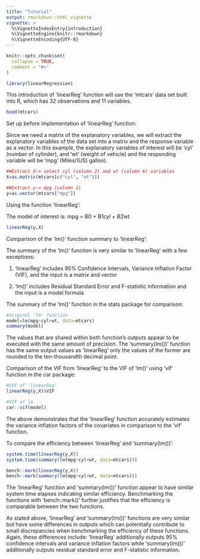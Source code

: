 ```yaml
---
title: "Tutorial"
output: rmarkdown::html_vignette
vignette: >
  %\VignetteIndexEntry{introduction}
  %\VignetteEngine{knitr::rmarkdown}
  %\VignetteEncoding{UTF-8}
---
```


```r
knitr::opts_chunk$set(
  collapse = TRUE,
  comment = "#>"
)
```

```r
library(linearRegression)
```

This introduction of 'linearReg' function will use the 'mtcars' data set built 
into R, which has 32 observations and 11 variables.

```r
head(mtcars)
```

Set up before implementation of 'linearReg' function:

Since we need a matrix of the explanatory variables, we will extract the 
explanatory variables of the data set into a matrix and the response variable 
as a vector. In this example, the explanatory variables of interest will be 
'cyl' (number of cylinder), and 'wt' (weight of vehicle) and the responding 
variable will be 'mpg' (Miles/(US) gallon).

```r
##Extract X-> select cyl (column 2) and wt (column 6) variables
X=as.matrix(mtcars[c("cyl", "wt")])

##Extract y-> mpg (column 1)
y=as.vector(mtcars["mpg"])
```

Using the function 'linearReg':

The model of interest is: mpg = B0 + B1*cyl + B2*wt

```r
linearReg(y,X)
```

Comparison of the 'lm()' function summary to 'linearReg':

The summary of the 'lm()' function is very similar to 'linearReg' with a 
few exceptions:

1. 'linearReg' includes 95% Confidence Intervals, Variance Inflation Factor
    (VIF), and the input is a matrix and vector
    
2. 'lm()' includes Residual Standard Error and F-statistic information and 
    the input is a model formula

The summary of the 'lm()' function in the stats package for comparison:

```r
#original 'lm' function
model=lm(mpg~cyl+wt, data=mtcars)
summary(model)
```

The values that are shared within both function's outputs appear to be executed 
with the same amount of precision. The 'summary(lm())' function has the same 
output values as 'linearReg' only the values of the former are rounded to the
ten-thousandth decimal point. 

Comparison of the VIF from 'linearReg' to the VIF of 'lm()' using 'vif' function
in the car package:

```r
#VIF of 'linearReg'
linearReg(y,X)$VIF

#VIF of lm
car::vif(model)
```

The above demonstrates that the 'linearReg' function accurately estimates the 
variance inflation factors of the covariates in comparison to the 'vif' 
function. 

To compare the efficiency between 'linearReg' and 'summary(lm())':

```r
system.time(linearReg(y,X))
system.time(summary(lm(mpg~cyl+wt, data=mtcars)))

bench::mark(linearReg(y,X))
bench::mark(summary(lm(mpg~cyl+wt, data=mtcars)))
```

The 'linearReg' function and 'summary(lm())' function appear to have similar 
system time elapses indicating similar efficiency. Benchmarking the functions
with 'bench::mark()' further justifies that the efficiency is comparable between
the two functions.

As stated above, 'linearReg' and 'summary(lm())' functions are very similar but
have some differences in outputs which can potentially contribute to 
small discrepancies when benchmarking the efficiency of these functions. Again,
these differences include: 'linearReg' additionally outputs 95% confidence 
intervals and variance inflation factors while 'summary(lm())' additionally
outputs residual standard error and F-statistic information.
